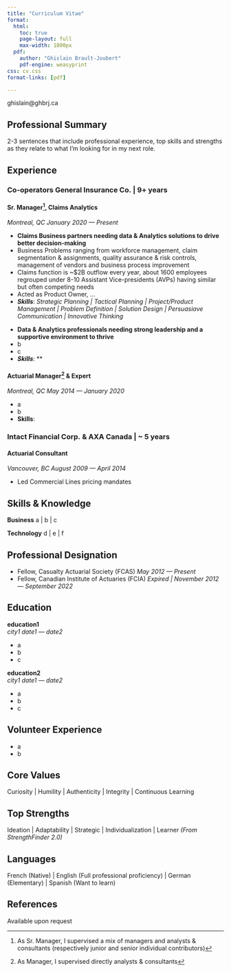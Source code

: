 ```yaml
---
title: "Curriculum Vitae"
format:
  html:
    toc: true
    page-layout: full
    max-width: 1800px  
  pdf:
    author: "Ghislain Brault-Joubert"
    pdf-engine: weasyprint
css: cv.css
format-links: [pdf]

---
```


::: {.print-only .contact-block}
ghislain@ghbrj.ca
:::
  
## Professional Summary

2-3 sentences that include professional experience, top skills and strengths as they relate to what I'm looking for in my next role.
  
## Experience 

### Co-operators General Insurance Co. | 9+ years

#### Sr. Manager[^1], Claims Analytics
*Montreal, QC* [*January 2020 --- Present*]{.dateformat}

-   **Claims Business partners needing data & Analytics solutions to drive better decision-making**
-   Business Problems ranging from workforce management, claim segmentation & assignments, quality assurance & risk controls, management of vendors and business process improvement
-   Claims function is ~$2B outflow every year, about 1600 employees regrouped under 8-10 Assistant Vice-presidents (AVPs) having similar but often competing needs
-   Acted as Product Owner, ...
-   ***Skills***: *Strategic Planning | Tactical Planning | Project/Product Management | Problem Definition | Solution Design | Persuasiave Communication | Innovative Thinking*

::: {}
-   **Data & Analytics professionals needing strong leadership and a supportive environment to thrive**
-   b
-   c
-   ***Skills***: **
:::

#### Actuarial Manager[^2] & Expert
*Montreal, QC* [*May 2014 --- January 2020*]{.dateformat}

-   a
-   b
- **Skills**: 

### Intact Financial Corp. & AXA Canada | ~ 5 years

#### Actuarial Consultant
*Vancouver, BC* [*August 2009 --- April 2014*]{.dateformat}

-   Led Commercial Lines pricing mandates

## Skills & Knowledge

**Business** a | b | c

**Technology** d | e | f


## Professional Designation

- Fellow, Casualty Actuarial Society (FCAS) [*May 2012 --- Present*]{.dateformat}
- Fellow, Canadian Institute of Actuaries (FCIA) [*Expired | November 2012 --- September 2022*]{.dateformat}


## Education

**education1** <br> *city1* [*date1 --- date2*]{.dateformat}

- a
- b
- c

**education2** <br> *city1* [*date1 --- date2*]{.dateformat}

- a
- b
- c

## Volunteer Experience

- a
- b

## Core Values

Curiosity | Humility | Authenticity | Integrity | Continuous Learning

## Top Strengths

Ideation | Adaptability | Strategic | Individualization | Learner *(From StrengthFinder 2.0)*

## Languages 

French (Native) | English (Full professional proficiency) | German (Elementary) | Spanish (Want to learn)


[^1]: As Sr. Manager, I supervised a mix of managers and analysts & consultants (respectively junior and senior individual contributors)
[^2]: As Manager, I supervised directly analysts & consultants

::: {.print-only}
## References
Available upon request
:::
